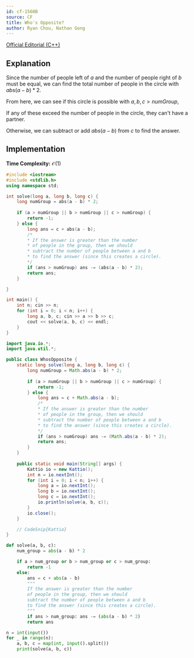 ```yaml
---
id: cf-1560B
source: CF
title: Who's Opposite?
author: Ryan Chou, Nathan Gong
---
```


[Official Editorial (C++)](https://codeforces.com/blog/entry/94009)

## Explanation

Since the number of people left of $a$ and the number of people right of $b$ must be equal, we can find the total number of people in the circle with $abs(a - b) * 2$. 

From here, we can see if this circle is possible with $a, b, c > numGroup$, 

If any of these exceed the number of people in the circle, they can't have a partner. 

Otherwise, we can subtract or add $abs(a - b)$ from $c$ to find the answer.

## Implementation

**Time Complexity:** $\mathcal{O}(1)$

<LanguageSection>

<CPPSection>

```cpp
#include <iostream>
#include <stdlib.h>
using namespace std;

int solve(long a, long b, long c) {
	long numGroup = abs(a - b) * 2;
	
	if (a > numGroup || b > numGroup || c > numGroup) {
		return -1;
	} else {
		long ans = c + abs(a - b);
		/*
		* If the answer is greater than the number
		* of people in the group, then we should 
		* subtract the number of people between a and b
		* to find the answer (since this creates a circle).
		*/
		if (ans > numGroup) ans -= (abs(a - b) * 2);
		return ans;
	}

}

int main() {
	int n; cin >> n;
	for (int i = 0; i < n; i++) {
		long a, b, c; cin >> a >> b >> c;
		cout << solve(a, b, c) << endl;
	}
}
```

</CPPSection>
	
<JavaSection>

```java
import java.io.*;
import java.util.*;

public class WhosOpposite {
	static long solve(long a, long b, long c) {
		long numGroup = Math.abs(a - b) * 2;
	
		if (a > numGroup || b > numGroup || c > numGroup) {
			return -1;
		} else {
			long ans = c + Math.abs(a - b);
			/*
			* If the answer is greater than the number
			* of people in the group, then we should 
			* subtract the number of people between a and b
			* to find the answer (since this creates a circle).
			*/
			if (ans > numGroup) ans -= (Math.abs(a - b) * 2);
			return ans;
		}
	}
	
	public static void main(String[] args) {
		Kattio io = new Kattio();
		int n = io.nextInt();
		for (int i = 0; i < n; i++) {
			long a = io.nextInt();
			long b = io.nextInt();
			long c = io.nextInt();
			io.println(solve(a, b, c));
		}
		io.close();
	}

	// CodeSnip{Kattio}
}
```

</JavaSection>

<PySection>

```py
def solve(a, b, c):
	num_group = abs(a - b) * 2

	if a > num_group or b > num_group or c > num_group:
		return -1
	else:
		ans = c + abs(a - b)
		"""
		If the answer is greater than the number
		of people in the group, then we should 
		subtract the number of people between a and b
		to find the answer (since this creates a circle).
		"""
		if ans > num_group: ans -= (abs(a - b) * 2)
		return ans

n = int(input())
for _ in range(n):
	a, b, c = map(int, input().split())
	print(solve(a, b, c))
```

</PySection>

</LanguageSection>
